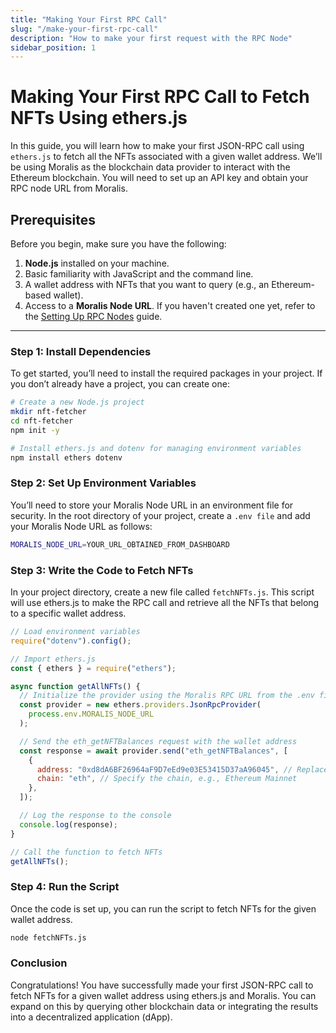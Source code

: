 ```yaml
---
title: "Making Your First RPC Call"
slug: "/make-your-first-rpc-call"
description: "How to make your first request with the RPC Node"
sidebar_position: 1
---
```



# Making Your First RPC Call to Fetch NFTs Using ethers.js

In this guide, you will learn how to make your first JSON-RPC call using `ethers.js` to fetch all the NFTs associated with a given wallet address. We’ll be using Moralis as the blockchain data provider to interact with the Ethereum blockchain. You will need to set up an API key and obtain your RPC node URL from Moralis.

## Prerequisites

Before you begin, make sure you have the following:

1. **Node.js** installed on your machine.
2. Basic familiarity with JavaScript and the command line.
3. A wallet address with NFTs that you want to query (e.g., an Ethereum-based wallet).
4. Access to a **Moralis Node URL**. If you haven't created one yet, refer to the [Setting Up RPC Nodes](./get-your-node-api-key) guide.

---

### Step 1: Install Dependencies

To get started, you’ll need to install the required packages in your project. If you don’t already have a project, you can create one:

```bash
# Create a new Node.js project
mkdir nft-fetcher
cd nft-fetcher
npm init -y

# Install ethers.js and dotenv for managing environment variables
npm install ethers dotenv
```

### Step 2: Set Up Environment Variables

You’ll need to store your Moralis Node URL in an environment file for security. In the root directory of your project, create a `.env file` and add your Moralis Node URL as follows:

```bash
MORALIS_NODE_URL=YOUR_URL_OBTAINED_FROM_DASHBOARD
```

### Step 3: Write the Code to Fetch NFTs

In your project directory, create a new file called `fetchNFTs.js`. This script will use ethers.js to make the RPC call and retrieve all the NFTs that belong to a specific wallet address.

```javascript
// Load environment variables
require("dotenv").config();

// Import ethers.js
const { ethers } = require("ethers");

async function getAllNFTs() {
  // Initialize the provider using the Moralis RPC URL from the .env file
  const provider = new ethers.providers.JsonRpcProvider(
    process.env.MORALIS_NODE_URL
  );

  // Send the eth_getNFTBalances request with the wallet address
  const response = await provider.send("eth_getNFTBalances", [
    {
      address: "0xd8dA6BF26964aF9D7eEd9e03E53415D37aA96045", // Replace this with the wallet address you want to query
      chain: "eth", // Specify the chain, e.g., Ethereum Mainnet
    },
  ]);

  // Log the response to the console
  console.log(response);
}

// Call the function to fetch NFTs
getAllNFTs();
```

### Step 4: Run the Script

Once the code is set up, you can run the script to fetch NFTs for the given wallet address.

```bash
node fetchNFTs.js
```

### Conclusion

Congratulations! You have successfully made your first JSON-RPC call to fetch NFTs for a given wallet address using ethers.js and Moralis. You can expand on this by querying other blockchain data or integrating the results into a decentralized application (dApp).
